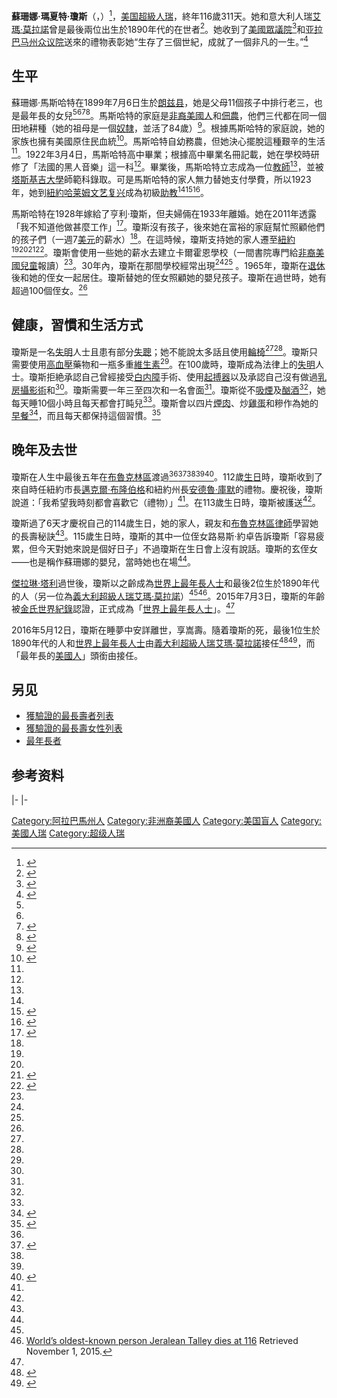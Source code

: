{{Infobox person
| name = 蘇珊娜·瑪夏特·瓊斯<br>Susannah Mushatt Jones
| image = Susannah_Mushatt_Jones_at_age_116.jpg
| alt = 
| caption = 116歲的蘇珊娜·瓊斯
| birth_name = 蘇珊娜·馬斯哈特<br>Susie Mushatt
|birth_date = {{Birth date|1899|7|6}}
|birth_place = {{Flag|USA|1896}}[[亚拉巴马州|亚拉巴马州]][[朗兹县_(亚拉巴马州)|朗兹县]]
|death_date = {{Death date|2016|5|12}}（{{age in years and days|1899|7|6|2016|5|12}}）
|death_place = {{US}}[[紐約市|紐約市]][[布鲁克林区|布鲁克林区]]
|death_cause = 自然死亡
|nationality = {{US}}
|religion = 
|known_for = *在世最年長者（2015年6月17日－2016年5月12日）
*美國在世最年長者（2015年6月17日－2016年5月12日）
|ethnicity = [[非裔美国人|非裔美国人]] 
|spouse= 亨利·瓊斯（1928年結婚，1933年離婚）
|relatives = 祖父：史蒂芬·瑪夏特（Stephen Mushatt, Sr.，1838.03—1923.10.17）<br>祖母：安·瑪夏特（Ann Mushatt，1853.08—1938.06.28）<br>二弟：路易斯·海斯（Louvilla Hayes，1906—1928.11.08）<br>三弟：約瀚·考利·瑪夏特（Callie Mushatt, Jr.，1909.05.22—2004.01.15）<br>妹：科迪·瑪夏特（Cody Mushatt，1912.09.18—1989.10.01）<br>四弟：喬治·瑪夏特（Cody Mushatt，1915.01.12—2003.03.23）<br>另外4兄妹
|parents = 凱麗·瑪夏特（Callie Mushatt，1868—1931.04.01）<br>瑪麗·瑪夏特(Mary Mushatt，1875—1940.07.27）
|title = 
}}

'''蘇珊娜·瑪夏特·瓊斯'''（{{lang-en|'''Susannah Mushatt Jones'''}}，{{bd|1899年|7月6日|2016年|5月12日|catIdx=J}}）<ref>{{cite web|title=Validated Living Supercentenarians|url=http://www.grg.org/Adams/TableE.html|website=[[Gerontology_Research_Group|Gerontology Research Group]]|publisher=Gerontology Research Group|accessdate=October 8, 2015|archive-date=2016-04-29|archive-url=https://web.archive.org/web/20160429205648/http://www.grg.org/Adams/TableE.html|dead-url=yes}}</ref>，[[美国|美国]][[超級人瑞|超級人瑞]]，終年116歲311天。她和意大利人瑞[[艾瑪·莫拉諾|艾瑪·莫拉諾]]曾是最後兩位出生於1890年代的在世者<ref>{{cite web|url=http://www.theaustralian.com.au/news/health-science/worlds-oldest-known-person-jeralean-talley-dies-at-116/story-e6frg8y6-1227405277595/ |title=World's oldest known person Jeralean Talley dies|publisher=theaustralian|accessdate=2015-06-21}}</ref>。她收到了[[美國眾議院|美國眾議院]]<ref>{{cite web|last=[[Edolphus_Towns|Edolphus Towns]]|title=A TRIBUTE TO SUSANNAH MUSHATT JONES ON HER 113TH BIRTHDAY -- HON. EDOLPHUS TOWNS (Extensions of Remarks - July 11, 2012)|url=http://thomas.loc.gov/cgi-bin/query/z?r112:E11JY2-0042:/|publisher=Congressional Record 112th Congress (2011-2012)|accessdate=June 13, 2013}}</ref>和[[亚拉巴马州众议院|亚拉巴马州众议院]]送來的禮物表彰她“生存了三個世紀，成就了一個非凡的一生。”<ref name=AL>{{cite news |last=Representative Jackson |title=COMMENDING SUSANNAH MUSHATT JONES FOR OUTSTANDING ACHIEVEMENTS. |url=http://www.legislature.state.al.us/searchableinstruments/2008RS/Resolutions/HR372.htm |accessdate=June 13, 2013 |newspaper=[[Alabama_Legislature|The Alabama Legislature]] |deadurl=yes |archiveurl=https://web.archive.org/web/20140106040825/http://www.legislature.state.al.us/searchableinstruments/2008RS/Resolutions/HR372.htm |archivedate=2014-01-06 }}</ref>

==生平==
蘇珊娜·馬斯哈特在1899年7月6日生於[[朗兹县_(亚拉巴马州)|朗兹县]]，她是父母11個孩子中排行老三，也是最年長的女兒<ref name= Jones/><ref name=AL/><ref name=nytimes>{{cite news |first=Michaelle |last=Bond |title=Oldest Woman in New York Celebrates Birthday No. 114 |url=http://www.nytimes.com/2013/07/13/nyregion/oldest-woman-in-new-york-celebrates-birthday-no-114.html?ref=nyregion&_r=0 |work=[[New_York_Times|New York Times]] |publisher= |date=July 12, 2013 |accessdate=July 12, 2013 |archive-date=2015-04-02 |archive-url=https://web.archive.org/web/20150402165929/http://www.nytimes.com/2013/07/13/nyregion/oldest-woman-in-new-york-celebrates-birthday-no-114.html?ref=nyregion&_r=0 |dead-url=no }}</ref><ref name=Waxman>{{cite news |last1=Waxman |first1=Olivia B. |title=Long-Life Secrets From An (Almost) 115 Year Old Woman |url=http://time.com/2873247/second-oldest-american-115-birthday/ |accessdate=July 8, 2014 |publisher=''[[Time_(magazine)|Time]]'' |date=July 3, 2014 |archiveurl=https://www.webcitation.org/6QvJaNzud?url=http://time.com/2873247/second-oldest-american-115-birthday/ |archivedate=2014-07-08 |deadurl=no }}</ref>。馬斯哈特的家庭是[[非裔美國人|非裔美國人]]和[[佃農|佃農]]，他們三代都在同一個田地耕種（她的祖母是一個[[美國奴隸制度|奴隸]]，並活了84歲）<ref>{{Cite web |url=http://yellowhammernews.com/faithandculture/the-oldest-living-person-on-earth-has-one-wish-i-want-to-go-home-to-alabama/ |title="The oldest living person on Earth has one wish: 'I want to go home' to Alabama", by Cliff Sims, YellowHammer.com |access-date=2016-07-05 |archive-date=2017-05-06 |archive-url=https://web.archive.org/web/20170506192741/http://yellowhammernews.com/faithandculture/the-oldest-living-person-on-earth-has-one-wish-i-want-to-go-home-to-alabama/ |dead-url=no }}</ref>。根據馬斯哈特的家庭說，她的家族也擁有美國原住民血統<ref>{{cite web|url=http://www.nbcnews.com/news/us-news/worlds-oldest-person-susannah-mushatt-jones-celebrates-116th-birthday-brooklyn-n387571|title=World's Oldest Person Susannah Mushatt Jones Celebrates 116th Birthday in Brooklyn|work=nbcnews.com|accessdate=2016-07-05|archive-date=2015-10-15|archive-url=https://web.archive.org/web/20151015065618/http://www.nbcnews.com/news/us-news/worlds-oldest-person-susannah-mushatt-jones-celebrates-116th-birthday-brooklyn-n387571|dead-url=no}}</ref>。馬斯哈特自幼務農，但她決心擺脫這種艱辛的生活<ref name=AL/>。1922年3月4日，馬斯哈特高中畢業；根據高中畢業名冊記載，她在學校時研修了「法國的黑人音樂」這一科<ref name=Waxman/>。畢業後，馬斯哈特立志成為一位[[教師|教師]]<ref name=Waxman/>，並被[[塔斯基吉大學|塔斯基吉大學]]師範科錄取。可是馬斯哈特的家人無力替她支付學費，所以1923年，她到[[紐約|紐約]][[哈莱姆文艺复兴|哈莱姆文艺复兴]]成為初級[[助教|助教]]<ref name=AL/><ref name=NYT>{{cite news|last=Flengenheimer|first=Matt|title=A Milestone in Brooklyn: 112 Birthdays|url=http://cityroom.blogs.nytimes.com/2011/07/20/a-milestone-in-brooklyn-112-birthdays/|accessdate=June 13, 2013|newspaper=[[The_New_York_Times|The New York Times]]|archive-date=2013-07-15|archive-url=https://web.archive.org/web/20130715073326/http://cityroom.blogs.nytimes.com/2011/07/20/a-milestone-in-brooklyn-112-birthdays/|dead-url=no}}</ref><ref>{{cite news|last=Underwood|first=Khalea and Bill Hutchinson|title=Susannah Mushatte Jones is the oldest person in New York City and still going strong at 113|url=http://www.nydailynews.com/new-york/mushatte-jones-oldest-person-new-york-city-strong-113-article-1.1113496|accessdate=June 13, 2013|newspaper=[[New_York_Daily_News|New York Daily News]]|archive-date=2018-01-07|archive-url=https://web.archive.org/web/20180107175401/http://www.nydailynews.com/new-york/mushatte-jones-oldest-person-new-york-city-strong-113-article-1.1113496|dead-url=no}}</ref>。

馬斯哈特在1928年嫁給了亨利·瓊斯，但夫婦倆在1933年離婚。她在2011年透露「我不知道他做甚麼工作」<ref>{{cite news|title=A Milestone in Brooklyn: 112 Birthdays|url=http://cityroom.blogs.nytimes.com/2011/07/20/a-milestone-in-brooklyn-112-birthdays/|accessdate=June 13, 2013|archive-date=2013-07-15|archive-url=https://web.archive.org/web/20130715073326/http://cityroom.blogs.nytimes.com/2011/07/20/a-milestone-in-brooklyn-112-birthdays/|dead-url=no}}</ref>。瓊斯沒有孩子，後來她在富裕的家庭幫忙照顧他們的孩子們（一週7[[美元|美元]]的薪水）<ref name=Parikh/>。在這時候，瓊斯支持她的家人遷至[[紐約|紐約]]<ref name=Waxman/><ref name=NYT/><ref name=Staff>{{cite news |last1=Staff |title=Oldest Person In New York Celebrates 114th Birthday |url=http://newyork.cbslocal.com/2013/07/12/oldest-person-in-new-york-celebrates-114th-birthday/ |accessdate=July 8, 2014 |publisher=[[WCBS-TV|WCBS-TV]] |date=July 12, 2013 |archiveurl=https://www.webcitation.org/6QvMztash?url=http://newyork.cbslocal.com/2013/07/12/oldest-person-in-new-york-celebrates-114th-birthday/ |archivedate=2014-07-08 |deadurl=no }}</ref><ref name=Akhtar>{{cite news |last1=Akhtar |first1=Sam |title=113-Year-Old Celebrates Her Birthday At Vandalia Center |url=http://www.canarsiecourier.com/news/2012-07-19/Other_News/113YearOld_Celebrates_Her_Birthday_At_Vandalia_Cen.html |accessdate=July 8, 2014 |newspaper=Canarsie Courier |date=July 19, 2012 |archiveurl=https://www.webcitation.org/6QvOirLfv?url=http://www.canarsiecourier.com/news/2012-07-19/Other_News/113YearOld_Celebrates_Her_Birthday_At_Vandalia_Cen.html |archivedate=2014-07-08 |deadurl=yes |df= }}</ref>。瓊斯會使用一些她的薪水去建立卡爾霍恩學校（一間書院專門給[[非裔美國人|非裔美國兒童]]報讀）<ref name=Waxman/>。30年內，瓊斯在那間學校經常出現<ref name=Waxman/><ref name=Parikh/> 。1965年，瓊斯在[[退休|退休]]後和她的侄女一起居住。瓊斯替她的侄女照顧她的嬰兒孩子。瓊斯在過世時，她有超過100個侄女。<ref name=Staff/>

==健康，習慣和生活方式==
瓊斯是一名[[失明|失明]]人士且患有部分[[失聰|失聰]]；她不能說太多話且使用[[輪椅|輪椅]]<ref name=NYT/><ref name=Staff/>。瓊斯只需要使用[[高血壓|高血壓]]藥物和一瓶多重[[維生素|維生素]]<ref name=Waxman/>。在100歲時，瓊斯成為法律上的[[失明|失明]]人士。瓊斯拒絶承認自己曾經接受[[白内障|白内障]]手術、使用[[起搏器|起搏器]]以及承認自己沒有做過[[乳房攝影術|乳房攝影術]]和{{link-en|腸鏡|Colonoscopy}}<ref name=Staff/>。瓊斯需要一年三至四次和一名{{link-en|初級保健醫生|primary care physician}}會面<ref name=Waxman/>。瓊斯從不[[吸煙|吸煙]]及[[酗酒|酗酒]]<ref name=Staff/>，她每天睡10個小時且每天都會打盹兒<ref name=Waxman/>。瓊斯會以四片[[煙肉|煙肉]]、炒[[雞蛋|雞蛋]]和糝作為她的[[早餐|早餐]]<ref>{{cite news|url=http://time.com/2873247/second-oldest-american-115-birthday/|title=Susannah Mushatt Jones Is Second Oldest American|author=Olivia B. Waxman|work=TIME.com|accessdate=2016-07-05|archive-date=2014-07-08|archive-url=https://www.webcitation.org/6QvJaNzud?url=http://time.com/2873247/second-oldest-american-115-birthday/|dead-url=no}}</ref>，而且每天都保持這個習慣。<ref>{{cite web|url=http://www.huffingtonpost.com/entry/worlds-oldest-person-bacon_56148d09e4b0cf9984d7a0eb|title=Susannah Mushatt Jones, World's Oldest Person, Eats Bacon Every Day|publisher=''[[The_Huffington_Post|The Huffington Post]]''|date=October 7, 2015|accessdate=October 8, 2015|archive-date=2015-11-12|archive-url=https://web.archive.org/web/20151112062215/http://www.huffingtonpost.com/entry/worlds-oldest-person-bacon_56148d09e4b0cf9984d7a0eb|dead-url=no}}</ref>

==晚年及去世==
瓊斯在人生中最後五年在[[布魯克林區|布魯克林區]]渡過<ref name=nytimes/><ref name=Parikh>{{cite news|last1=Parikh|first1=Sapna|title=Brooklyn Woman 'Miss Susie' Celebrates 115th Birthday|url=http://7online.com/family/brooklyn-woman-celebrates-115th-birthday/169479/|accessdate=July 9, 2014|publisher=[[WABC-TV|WABC-TV]]|date=July 8, 2014|archive-date=2014-07-13|archive-url=https://web.archive.org/web/20140713011006/http://7online.com/family/brooklyn-woman-celebrates-115th-birthday/169479/|dead-url=no}}</ref><ref name=Staff/><ref name=Akhtar/><ref name="Daily Mail">{{cite news |title=World's oldest person turns 116: Brooklyn woman who was the granddaughter of slaves and counts bacon as her secret to long life celebrates another year |url=http://www.dailymail.co.uk/news/article-3151333/Worlds-oldest-person-celebrates-116th-birthday-New-York-City.html |publisher=[[Daily_Mail|Daily Mail]] |date=July 6, 2015 |accessdate=July 15, 2015 |archive-date=2021-03-01 |archive-url=https://web.archive.org/web/20210301062340/https://www.dailymail.co.uk/news/article-3151333/Worlds-oldest-person-celebrates-116th-birthday-New-York-City.html |dead-url=no }}</ref>。112歲[[生日|生日]]時，瓊斯收到了來自時任紐約市長[[邁克爾·布隆伯格|邁克爾·布隆伯格]]和紐約州長[[安德魯·庫默|安德魯·庫默]]的禮物。慶祝後，瓊斯說道：「我希望我時刻都會喜歡它（禮物）」<ref name=nytimes/>。在113歲生日時，瓊斯被{{link-en|查理斯·拜恩|Charles Barron}}護送<ref name=Akhtar/>。

瓊斯過了6天才慶祝自己的114歲生日，她的家人，親友和[[布魯克林區|布魯克林區]][[律師|律師]]{{link-en|查理斯·海因斯|Charles Hynes}}學習她的長壽秘訣<ref name=Staff/>。115歲生日時，瓊斯的其中一位侄女路易斯·約卓告訴{{link-en|WABC-TV|WABC-TV}}瓊斯「容易疲累，但今天對她來說是個好日子」不過瓊斯在生日會上沒有說話。瓊斯的玄侄女——也是稱作蘇珊娜的嬰兒，當時她也在場<ref name=Parikh/>。

[[傑拉琳·塔利|傑拉琳·塔利]]過世後，瓊斯以{{age in years and days|1899|7|6|2015|6|17}}之齡成為[[最年長者|世界上最年長人士]]和最後2位生於1890年代的人（另一位為[[義大利|義大利]][[超級人瑞|超級人瑞]][[艾瑪·莫拉諾|艾瑪·莫拉諾]]）<ref name="Daily Mail" /><ref>[http://www.theaustralian.com.au/news/health-science/worlds-oldest-known-person-jeralean-talley-dies-at-116/story-e6frg8y6-1227405277595 World’s oldest-known person Jeralean Talley dies at 116] Retrieved November 1, 2015.</ref>。2015年7月3日，瓊斯的年齡被[[金氏世界紀錄|金氏世界紀錄]]認證，正式成為「[[最年長者|世界上最年長人士]]」。<ref name="Daily Mail" />

2016年5月12日，瓊斯在睡夢中安詳離世，享嵩壽{{Age in years and days|1899|7|6|2016|5|12}}。隨着瓊斯的死，最後1位生於1890年代的人和[[最年長者|世界上最年長人士]]由[[義大利|義大利]][[超級人瑞|超級人瑞]][[艾瑪·莫拉諾|艾瑪·莫拉諾]]接任<ref>{{cite web |url=http://www.nydailynews.com/news/national/brooklyn-susannah-mushatt-jones-oldest-woman-dies-age-116-article-1.2635657 |title=Brooklyn's Susannah Mushatt Jones, oldest person and last American born in the 1800s, dies at age 116 |publisher=nydailynews.com |date=May 13, 2016 |accessdate=May 13, 2016 |archive-date=2016-06-02 |archive-url=https://web.archive.org/web/20160602183723/http://www.nydailynews.com/news/national/brooklyn-susannah-mushatt-jones-oldest-woman-dies-age-116-article-1.2635657 |dead-url=no }}</ref><ref>{{cite web |url=http://www.usatoday.com/story/news/world/2016/05/13/shes-only-person-left-born-1800s/84321322/ |title=This woman is the only person left born in the 1800s |publisher=''[[USA_Today|USA Today]]'' |date=May 13, 2016 |accessdate=2016-07-05 |archive-date=2016-05-21 |archive-url=https://web.archive.org/web/20160521214731/http://www.usatoday.com/story/news/world/2016/05/13/shes-only-person-left-born-1800s/84321322/ |dead-url=no }}</ref>，而「最年長的[[美國人|美國人]]」頭銜由{{le|高蒂·邁克爾遜|Goldie Michelson}}接任。

==另见==
*[[獲驗證的最長壽者列表|獲驗證的最長壽者列表]]
*[[獲驗證的最長壽女性列表|獲驗證的最長壽女性列表]]
*[[最年長者|最年長者]]

==参考资料==
{{Reflist}}

{{S-start}}
{{S-ach|rec}}
|-
{{s-bef|rows=2|before=[[傑拉琳·塔利|傑拉琳·塔利]]}}
{{s-ttl|title=[[在世超級人瑞列表|全世界最长寿在世人物]]|years=2015年6月17日－2016年5月12日}}
{{s-aft|after=[[艾瑪·莫拉諾|艾瑪·莫拉諾]]}}
|-
{{s-ttl|title={{USA}}最长寿的人物|years=2015年6月17日－2016年5月12日}}
{{s-aft|after={{le|高蒂·邁克爾遜|Goldie Michelson}}}}
{{S-end}}

{{最年長者}}
{{DEFAULTSORT:Jones, Susannah Mushatte}}

[[Category:阿拉巴馬州人|Category:阿拉巴馬州人]]
[[Category:非洲裔美國人|Category:非洲裔美國人]]
[[Category:美国盲人|Category:美国盲人]]
[[Category:美國人瑞|Category:美國人瑞]]
[[Category:超级人瑞|Category:超级人瑞]]
